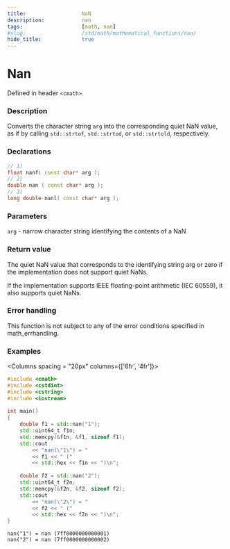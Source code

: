 ```yaml
---
title:                  NaN
description:            nan
tags:                   [math, nan]
#slug:                  /std/math/mathematical_functions/nan/
hide_title:             true
---
```



# Nan

Defined in header `<cmath>`.

### Description

Converts the character string `arg` into the corresponding quiet NaN value, as if by calling `std::strtof`, `std::strtod`, or `std::strtold`, respectively.

### Declarations

```cpp
// 1)
float nanf( const char* arg );
// 2)
double nan ( const char* arg );
// 3)
long double nanl( const char* arg );
```

### Parameters

`arg` - narrow character string identifying the contents of a NaN


### Return value

The quiet NaN value that corresponds to the identifying string arg or zero if the implementation does not support quiet NaNs.

If the implementation supports IEEE floating-point arithmetic (IEC 60559), it also supports quiet NaNs.

### Error handling
This function is not subject to any of the error conditions specified in math_errhandling.

### Examples

<Columns spacing = "20px" columns={['6fr', '4fr']}>
<div>

```cpp
#include <cmath>
#include <cstdint>
#include <cstring>
#include <iostream>
 
int main()
{
    double f1 = std::nan("1");
    std::uint64_t f1n; 
    std::memcpy(&f1n, &f1, sizeof f1);
    std::cout 
        << "nan(\"1\") = " 
        << f1 << " (" 
        << std::hex << f1n << ")\n";
 
    double f2 = std::nan("2");
    std::uint64_t f2n; 
    std::memcpy(&f2n, &f2, sizeof f2);
    std::cout 
        << "nan(\"2\") = " 
        << f2 << " (" 
        << std::hex << f2n << ")\n";
}
```
</div>
<div>

```plaintext title="Possible Result"
nan("1") = nan (7ff0000000000001)
nan("2") = nan (7ff0000000000002)
```


</div>
</Columns>